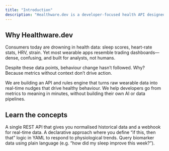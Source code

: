 ```yaml
---
title: "Introduction"
description: "Healthware.dev is a developer‑focused health API designed to make it easy to transform raw wearable data into real-time, personalised behavioural nudges."
---
```


## Why Healthware.dev

Consumers today are drowning in health data: sleep scores, heart-rate stats, HRV, strain. Yet most wearable apps resemble trading dashboards—dense, confusing, and built for analysts, not humans.

Despite these data points, behaviour change hasn’t followed. Why? Because metrics without context don’t drive action.

We are building an API and rules engine that turns raw wearable data into real-time nudges that drive healthy behaviour. We help developers go from metrics to meaning in minutes, without building their own AI or data pipelines.

## Learn the concepts

<CardGroup cols={2}>
  <Card title="Unified API" icon="webhook" href="https://mintlify.com/docs/quickstart">
    A single REST API that gives you normalised historical data and a webhook for real-time data.
  </Card>
  <Card title="Tiggers Rules" icon="code" iconType="solid" href="https://mintlify.com/docs/development">
    A declarative approach where you define “if this, then that” logic in YAML to respond to physiological trends.
  </Card>
  <Card title="Natural Query Language (NQL)" icon="language" iconType="regular">
    Query biomarker data using plain language (e.g. “how did my sleep improve this week?”).
  </Card>
</CardGroup>